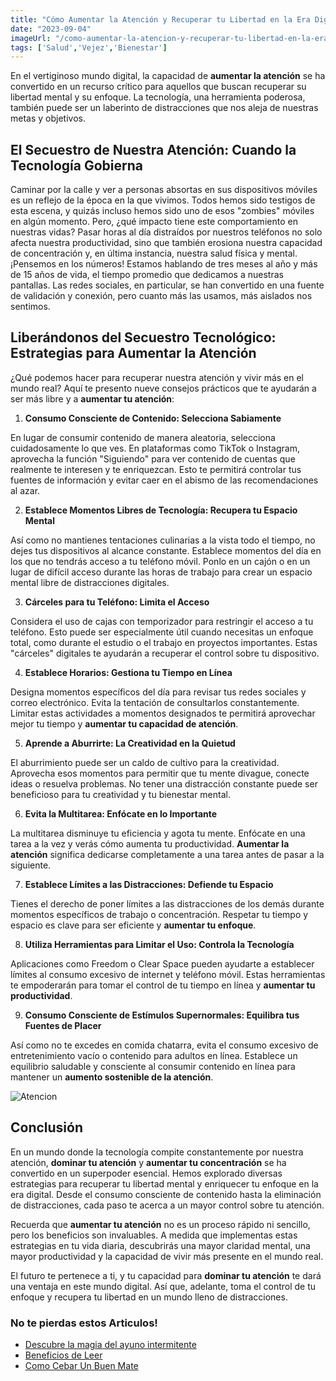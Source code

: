 ```yaml
---
title: "Cómo Aumentar la Atención y Recuperar tu Libertad en la Era Digital"
date: "2023-09-04"
imageUrl: "/como-aumentar-la-atencion-y-recuperar-tu-libertad-en-la-era-digital.webp"
tags: ['Salud','Vejez','Bienestar']
---
```


<CustomImage src="https://raw.githubusercontent.com/sebiten/posts/main/images/como-aumentar-la-atencion-y-recuperar-tu-libertad-en-la-era-digital.webp" alt="Cómo Aumentar la Atención y Recuperar tu Libertad en la Era Digital" />

En el vertiginoso mundo digital, la capacidad de **aumentar la atención** se ha convertido en un recurso crítico para aquellos que buscan recuperar su libertad mental y su enfoque. La tecnología, una herramienta poderosa, también puede ser un laberinto de distracciones que nos aleja de nuestras metas y objetivos.

## El Secuestro de Nuestra Atención: Cuando la Tecnología Gobierna

Caminar por la calle y ver a personas absortas en sus dispositivos móviles es un reflejo de la época en la que vivimos. Todos hemos sido testigos de esta escena, y quizás incluso hemos sido uno de esos "zombies" móviles en algún momento. Pero, ¿qué impacto tiene este comportamiento en nuestras vidas? Pasar horas al día distraídos por nuestros teléfonos no solo afecta nuestra productividad, sino que también erosiona nuestra capacidad de concentración y, en última instancia, nuestra salud física y mental. ¡Pensemos en los números! Estamos hablando de tres meses al año y más de 15 años de vida, el tiempo promedio que dedicamos a nuestras pantallas. Las redes sociales, en particular, se han convertido en una fuente de validación y conexión, pero cuanto más las usamos, más aislados nos sentimos.


## Liberándonos del Secuestro Tecnológico: Estrategias para **Aumentar la Atención**

¿Qué podemos hacer para recuperar nuestra atención y vivir más en el mundo real? Aquí te presento nueve consejos prácticos que te ayudarán a ser más libre y a **aumentar tu atención**:

1. **Consumo Consciente de Contenido: Selecciona Sabiamente**

En lugar de consumir contenido de manera aleatoria, selecciona cuidadosamente lo que ves. En plataformas como TikTok o Instagram, aprovecha la función "Siguiendo" para ver contenido de cuentas que realmente te interesen y te enriquezcan. Esto te permitirá controlar tus fuentes de información y evitar caer en el abismo de las recomendaciones al azar.

2. **Establece Momentos Libres de Tecnología: Recupera tu Espacio Mental**

Así como no mantienes tentaciones culinarias a la vista todo el tiempo, no dejes tus dispositivos al alcance constante. Establece momentos del día en los que no tendrás acceso a tu teléfono móvil. Ponlo en un cajón o en un lugar de difícil acceso durante las horas de trabajo para crear un espacio mental libre de distracciones digitales.

3. **Cárceles para tu Teléfono: Limita el Acceso**

Considera el uso de cajas con temporizador para restringir el acceso a tu teléfono. Esto puede ser especialmente útil cuando necesitas un enfoque total, como durante el estudio o el trabajo en proyectos importantes. Estas "cárceles" digitales te ayudarán a recuperar el control sobre tu dispositivo.

4. **Establece Horarios: Gestiona tu Tiempo en Línea**

Designa momentos específicos del día para revisar tus redes sociales y correo electrónico. Evita la tentación de consultarlos constantemente. Limitar estas actividades a momentos designados te permitirá aprovechar mejor tu tiempo y **aumentar tu capacidad de atención**.

5. **Aprende a Aburrirte: La Creatividad en la Quietud**

El aburrimiento puede ser un caldo de cultivo para la creatividad. Aprovecha esos momentos para permitir que tu mente divague, conecte ideas o resuelva problemas. No tener una distracción constante puede ser beneficioso para tu creatividad y tu bienestar mental.

6. **Evita la Multitarea: Enfócate en lo Importante**

La multitarea disminuye tu eficiencia y agota tu mente. Enfócate en una tarea a la vez y verás cómo aumenta tu productividad. **Aumentar la atención** significa dedicarse completamente a una tarea antes de pasar a la siguiente.

7. **Establece Límites a las Distracciones: Defiende tu Espacio**

Tienes el derecho de poner límites a las distracciones de los demás durante momentos específicos de trabajo o concentración. Respetar tu tiempo y espacio es clave para ser eficiente y **aumentar tu enfoque**.

8. **Utiliza Herramientas para Limitar el Uso: Controla la Tecnología**

Aplicaciones como Freedom o Clear Space pueden ayudarte a establecer límites al consumo excesivo de internet y teléfono móvil. Estas herramientas te empoderarán para tomar el control de tu tiempo en línea y **aumentar tu productividad**.

9. **Consumo Consciente de Estímulos Supernormales: Equilibra tus Fuentes de Placer**

Así como no te excedes en comida chatarra, evita el consumo excesivo de entretenimiento vacío o contenido para adultos en línea. Establece un equilibrio saludable y consciente al consumir contenido en línea para mantener un **aumento sostenible de la atención**.


![Atencion](/atencion.webp)

## Conclusión 

En un mundo donde la tecnología compite constantemente por nuestra atención, **dominar tu atención** y **aumentar tu concentración** se ha convertido en un superpoder esencial. Hemos explorado diversas estrategias para recuperar tu libertad mental y enriquecer tu enfoque en la era digital. Desde el consumo consciente de contenido hasta la eliminación de distracciones, cada paso te acerca a un mayor control sobre tu atención.

Recuerda que **aumentar tu atención** no es un proceso rápido ni sencillo, pero los beneficios son invaluables. A medida que implementas estas estrategias en tu vida diaria, descubrirás una mayor claridad mental, una mayor productividad y la capacidad de vivir más presente en el mundo real.

El futuro te pertenece a ti, y tu capacidad para **dominar tu atención** te dará una ventaja en este mundo digital. Así que, adelante, toma el control de tu enfoque y recupera tu libertad en un mundo lleno de distracciones.

### No te pierdas estos Articulos!

- [Descubre la magia del ayuno intermitente](https://abelardo.blog/posts/ayuno-intermitente)
- [Beneficios de Leer](https://abelardo.blog/posts/beneficios-de-leer) 
- [Como Cebar Un Buen Mate](https://abelardo.blog/posts/como-cebar-un-buen-mate) 